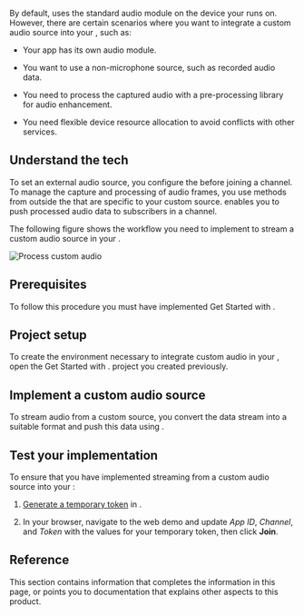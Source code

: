 

By default, <Vpd k="SDK" /> uses the standard audio module on the device your <Vpl k="CLIENT" /> runs on. However, there are certain scenarios where you want to integrate a custom audio source into your <Vpl k="CLIENT" />, such as:

* Your app has its own audio module.

* You want to use a non-microphone source, such as recorded audio data.

* You need to process the captured audio with a pre-processing library for audio enhancement.

* You need flexible device resource allocation to avoid conflicts with other services.

## Understand the tech

To set an external audio source, you configure the <Vg k="ENGINE" /> before joining a channel. To manage the capture and processing of audio frames, you use methods from outside the <Vpd k="SDK" /> that are specific to your custom source. <Vpd k="SDK" /> enables you to push processed audio data to subscribers in a channel.

The following figure shows the workflow you need to implement to stream a custom audio source in your <Vpl k="CLIENT" />.

![Process custom audio](/images/voice-sdk/custom-source-audio.svg)

## Prerequisites

To follow this procedure you must have implemented <Link to="../get-started/get-started-sdk">Get Started with <Vpd k="NAME"/></Link>.

## Project setup

To create the environment necessary to integrate custom audio in your <Vpl k="CLIENT" />, open the <Link to="../get-started/get-started-sdk">Get Started with <Vpd k="NAME"/></Link>. project you created previously.

## Implement a custom audio source

To stream audio from a custom source, you convert the data stream into a suitable format and push this data using <Vpd k="SDK" />.

<ProjectImplement/>

## Test your implementation

To ensure that you have implemented streaming from a custom audio source into your <Vpl k="CLIENT" />:

1. [Generate a temporary token](../reference/manage-agora-account#generate-a-temporary-token) in <Vg k="CONSOLE" /> .

2. In your browser, navigate to the <Link target="_blank" to="{{Global.DEMO_BASIC_VIDEO_CALL_URL}}"><Vg k="COMPANY" /> web demo</Link> and update _App ID_, _Channel_, and _Token_ with the values for your temporary token, then click **Join**.

<ProjectTest/>

## Reference

This section contains information that completes the information in this page, or points you to documentation that explains other aspects to this product.

<Reference/>